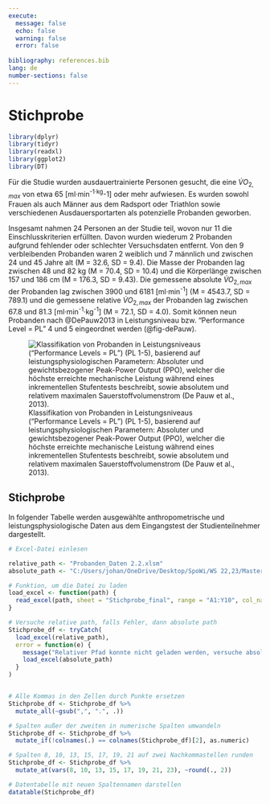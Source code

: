 ```yaml
---
execute:
  message: false
  echo: false
  warning: false
  error: false
  
bibliography: references.bib
lang: de
number-sections: false
---
```


# Stichprobe {#sec-Stichprobe}

```r
library(dplyr)
library(tidyr)
library(readxl)
library(ggplot2)
library(DT)
```

Für die Studie wurden ausdauertrainierte Personen gesucht, die eine $\dot{V}O_{2,max}$ von etwa 65 [ml·min^-1·kg^-1] oder mehr aufwiesen. Es wurden sowohl Frauen als auch Männer aus dem Radsport oder Triathlon sowie verschiedenen Ausdauersportarten als potenzielle Probanden geworben.

Insgesamt nahmen 24 Personen an der Studie teil, wovon nur 11 die Einschlusskriterien erfüllten. Davon wurden wiederum 2 Probanden aufgrund fehlender oder schlechter Versuchsdaten entfernt. Von den 9 verbleibenden Probanden waren 2 weiblich und 7 männlich und zwischen 24 und 45 Jahre alt (M = 32.6, SD = 9.4). Die Masse der Probanden lag zwischen 48 und 82 kg (M = 70.4, SD = 10.4) und die Körperlänge zwischen 157 und 186 cm (M = 176.3, SD = 9.43). Die gemessene absolute $\dot{V}O_{2,max}$ der Probanden lag zwischen 3900 und 6181 [ml·min^-1^] (M = 4543.7, SD = 789.1) und die gemessene relative $\dot{V}O_{2,max}$ der Probanden lag zwischen 67.8 und 81.3 [ml·min^-1^·kg^-1^] (M = 72.1, SD = 4.0). Somit können neun Probanden nach @DePauw2013 in Leistungsniveau bzw. "Performance Level = PL" 4 und 5 eingeordnet werden (@fig-dePauw).

![Klassifikation von Probanden in Leistungsniveaus ("Performance Levels = PL") (PL 1-5), basierend auf leistungsphysiologischen Parametern: Absoluter und gewichtsbezogener Peak-Power Output (PPO), welcher die höchste erreichte mechanische Leistung während eines inkrementellen Stufentests beschreibt, sowie absolutem und relativem maximalen Sauerstoffvolumenstrom (De Pauw et al., 2013).](images/de_Pauw_Leistungsniveau.png){#fig-dePauw .caption}

## Stichprobe
In folgender Tabelle werden ausgewählte anthropometrische und leistungsphysiologische Daten aus dem Eingangstest der Studienteilnehmer dargestellt.

```r
# Excel-Datei einlesen

relative_path <- "Probanden_Daten 2.2.xlsm"
absolute_path <- "C:/Users/johan/OneDrive/Desktop/SpoWi/WS 22,23/Masterarbeit - Wirkungsgrad/Daten/Probanden_Daten 2.2.xlsm"

# Funktion, um die Datei zu laden
load_excel <- function(path) {
  read_excel(path, sheet = "Stichprobe_final", range = "A1:Y10", col_names = TRUE)
}

# Versuche relative path, falls Fehler, dann absolute path
Stichprobe_df <- tryCatch(
  load_excel(relative_path),
  error = function(e) {
    message("Relativer Pfad konnte nicht geladen werden, versuche absoluten Pfad...")
    load_excel(absolute_path)
  }
)


# Alle Kommas in den Zellen durch Punkte ersetzen
Stichprobe_df <- Stichprobe_df %>% 
  mutate_all(~gsub(",", ".", .))

# Spalten außer der zweiten in numerische Spalten umwandeln
Stichprobe_df <- Stichprobe_df %>% 
  mutate_if(!colnames(.) == colnames(Stichprobe_df)[2], as.numeric)

# Spalten 8, 10, 13, 15, 17, 19, 21 auf zwei Nachkommastellen runden
Stichprobe_df <- Stichprobe_df %>%
  mutate_at(vars(8, 10, 13, 15, 17, 19, 21, 23), ~round(., 2))

# Datentabelle mit neuen Spaltennamen darstellen
datatable(Stichprobe_df)


```


